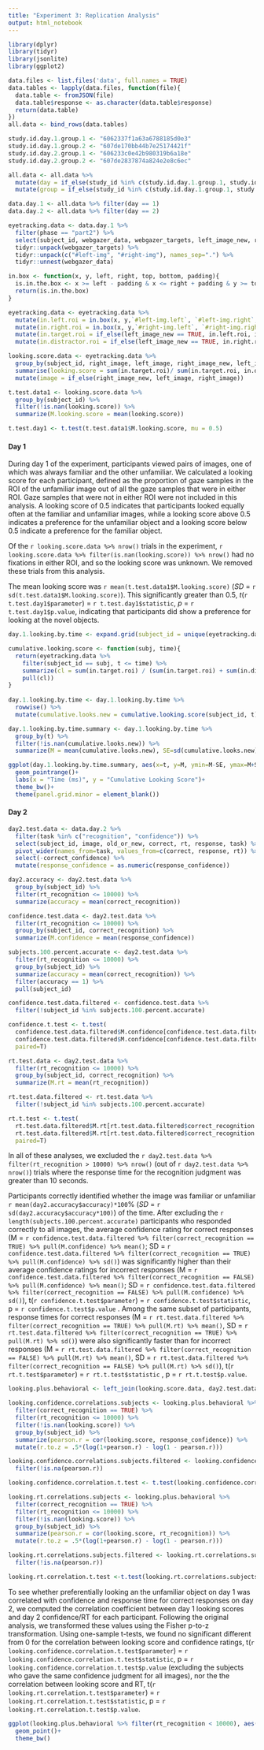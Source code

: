 ```yaml
---
title: "Experiment 3: Replication Analysis"
output: html_notebook
---
```


```r
library(dplyr)
library(tidyr)
library(jsonlite)
library(ggplot2)
```

```r
data.files <- list.files('data', full.names = TRUE)
data.tables <- lapply(data.files, function(file){
  data.table <- fromJSON(file)
  data.table$response <- as.character(data.table$response)
  return(data.table)
})
all.data <- bind_rows(data.tables)
```

```r
study.id.day.1.group.1 <- "6062337f1a63a6788185d0e3"
study.id.day.1.group.2 <- "607de170bb44b7e25174421f"
study.id.day.2.group.1 <- "606233c0e42b980319b6a18e"
study.id.day.2.group.2 <- "607de2837874a824e2e8c6ec"

all.data <- all.data %>%
  mutate(day = if_else(study_id %in% c(study.id.day.1.group.1, study.id.day.1.group.2), 1, 2)) %>%
  mutate(group = if_else(study_id %in% c(study.id.day.1.group.1, study.id.day.2.group.1), 1, 2))

data.day.1 <- all.data %>% filter(day == 1)
data.day.2 <- all.data %>% filter(day == 2)
```

```r
eyetracking.data <- data.day.1 %>%
  filter(phase == "part2") %>%
  select(subject_id, webgazer_data, webgazer_targets, left_image_new, right_image_new, right_image, left_image) %>%
  tidyr::unpack(webgazer_targets) %>%
  tidyr::unpack(c("#left-img", "#right-img"), names_sep=".") %>%
  tidyr::unnest(webgazer_data)
```

```r
in.box <- function(x, y, left, right, top, bottom, padding){
  is.in.the.box <- x >= left - padding & x <= right + padding & y >= top - padding & y <= bottom + padding
  return(is.in.the.box)
}

eyetracking.data <- eyetracking.data %>%
  mutate(in.left.roi = in.box(x, y,`#left-img.left`, `#left-img.right`, `#left-img.top`, `#left-img.bottom`, 50))%>%
  mutate(in.right.roi = in.box(x, y,`#right-img.left`, `#right-img.right`, `#right-img.top`, `#right-img.bottom`, 50))%>%
  mutate(in.target.roi = if_else(left_image_new == TRUE, in.left.roi, in.right.roi))%>%
  mutate(in.distractor.roi = if_else(left_image_new == TRUE, in.right.roi, in.left.roi))
```

```r
looking.score.data <- eyetracking.data %>% 
  group_by(subject_id, right_image, left_image, right_image_new, left_image_new) %>%
  summarise(looking.score = sum(in.target.roi)/ sum(in.target.roi, in.distractor.roi)) %>%
  mutate(image = if_else(right_image_new, left_image, right_image))
```

```r
t.test.data1 <- looking.score.data %>%
  group_by(subject_id) %>%
  filter(!is.nan(looking.score)) %>%
  summarize(M.looking.score = mean(looking.score))

t.test.day1 <- t.test(t.test.data1$M.looking.score, mu = 0.5)
```

#### Day 1

During day 1 of the experiment, participants viewed pairs of images, one of which was always familiar and the other unfamiliar. We calculated a looking score for each participant, defined as the proportion of gaze samples in the ROI of the unfamiliar image out of all the gaze samples that were in either ROI. Gaze samples that were not in either ROI were not included in this analysis. A looking score of 0.5 indicates that participants looked equally often at the familiar and unfamiliar images, while a looking score above 0.5 indicates a preference for the unfamiliar object and a looking score below 0.5 indicate a preference for the familiar object. 

Of the `r looking.score.data %>% nrow()` trials in the experiment, `r looking.score.data %>% filter(is.nan(looking.score)) %>% nrow()` had no fixations in either ROI, and so the looking score was unknown. We removed these trials from this analysis.

The mean looking score was `r mean(t.test.data1$M.looking.score)` (*SD* = `r sd(t.test.data1$M.looking.score)`). This significantly greater than 0.5, *t*(`r t.test.day1$parameter`) = `r t.test.day1$statistic`, *p* = `r t.test.day1$p.value`, indicating that participants did show a preference for looking at the novel objects.

```r

day.1.looking.by.time <- expand.grid(subject_id = unique(eyetracking.data$subject_id), t = seq(100, 5000, 100))

cumulative.looking.score <- function(subj, time){
  return(eyetracking.data %>%
    filter(subject_id == subj, t <= time) %>%
    summarize(cl = sum(in.target.roi) / (sum(in.target.roi) + sum(in.distractor.roi))) %>%
    pull(cl))
}
  
day.1.looking.by.time <- day.1.looking.by.time %>%
  rowwise() %>%
  mutate(cumulative.looks.new = cumulative.looking.score(subject_id, t))

day.1.looking.by.time.summary <- day.1.looking.by.time %>%
  group_by(t) %>%
  filter(!is.nan(cumulative.looks.new)) %>%
  summarize(M = mean(cumulative.looks.new), SE=sd(cumulative.looks.new) / sqrt(n()))
```

```r
ggplot(day.1.looking.by.time.summary, aes(x=t, y=M, ymin=M-SE, ymax=M+SE))+
  geom_pointrange()+
  labs(x = "Time (ms)", y = "Cumulative Looking Score")+
  theme_bw()+
  theme(panel.grid.minor = element_blank())
```

#### Day 2

```r
day2.test.data <- data.day.2 %>%
  filter(task %in% c("recognition", "confidence")) %>%
  select(subject_id, image, old_or_new, correct, rt, response, task) %>%
  pivot_wider(names_from=task, values_from=c(correct, response, rt)) %>%
  select(-correct_confidence) %>%
  mutate(response_confidence = as.numeric(response_confidence))
```

```r
day2.accuracy <- day2.test.data %>%
  group_by(subject_id) %>%
  filter(rt_recognition <= 10000) %>%
  summarize(accuracy = mean(correct_recognition))
```

```r
confidence.test.data <- day2.test.data %>%
  filter(rt_recognition <= 10000) %>%
  group_by(subject_id, correct_recognition) %>%
  summarize(M.confidence = mean(response_confidence))

subjects.100.percent.accurate <- day2.test.data %>%
  filter(rt_recognition <= 10000) %>%
  group_by(subject_id) %>%
  summarize(accuracy = mean(correct_recognition)) %>%
  filter(accuracy == 1) %>%
  pull(subject_id)

confidence.test.data.filtered <- confidence.test.data %>%
  filter(!subject_id %in% subjects.100.percent.accurate)

confidence.t.test <- t.test(
  confidence.test.data.filtered$M.confidence[confidence.test.data.filtered$correct_recognition == TRUE],
  confidence.test.data.filtered$M.confidence[confidence.test.data.filtered$correct_recognition == FALSE],
  paired=T)
```

```r
rt.test.data <- day2.test.data %>%
  filter(rt_recognition <= 10000) %>%
  group_by(subject_id, correct_recognition) %>%
  summarize(M.rt = mean(rt_recognition))

rt.test.data.filtered <- rt.test.data %>%
  filter(!subject_id %in% subjects.100.percent.accurate)

rt.t.test <- t.test(
  rt.test.data.filtered$M.rt[rt.test.data.filtered$correct_recognition == TRUE],
  rt.test.data.filtered$M.rt[rt.test.data.filtered$correct_recognition == FALSE],
  paired=T)
```

In all of these analyses, we excluded the `r day2.test.data %>% filter(rt_recognition > 10000) %>% nrow()` (out of `r day2.test.data %>% nrow()`) trials where the response time for the recognition judgment was greater than 10 seconds. 

Participants correctly identified whether the image was familiar or unfamiliar `r mean(day2.accuracy$accuracy)*100`% (*SD* = `r sd(day2.accuracy$accuracy*100)`) of the time. After excluding the `r length(subjects.100.percent.accurate)` participants who responded correctly to all images, the average confidence rating for correct responses (M = `r confidence.test.data.filtered %>% filter(correct_recognition == TRUE) %>% pull(M.confidence) %>% mean()`; SD = `r confidence.test.data.filtered %>% filter(correct_recognition == TRUE) %>% pull(M.confidence) %>% sd()`) was significantly higher than their average confidence ratings for incorrect responses (M = `r confidence.test.data.filtered %>% filter(correct_recognition == FALSE) %>% pull(M.confidence) %>% mean()`; SD = `r confidence.test.data.filtered %>% filter(correct_recognition == FALSE) %>% pull(M.confidence) %>% sd()`), t(`r confidence.t.test$parameter`) = `r confidence.t.test$statistic`, p = `r confidence.t.test$p.value` . Among the same subset of participants, response times for correct responses (M = `r rt.test.data.filtered %>% filter(correct_recognition == TRUE) %>% pull(M.rt) %>% mean()`, SD = `r rt.test.data.filtered %>% filter(correct_recognition == TRUE) %>% pull(M.rt) %>% sd()`) were also significantly faster than for incorrect responses (M = `r rt.test.data.filtered %>% filter(correct_recognition == FALSE) %>% pull(M.rt) %>% mean()`, SD = `r rt.test.data.filtered %>% filter(correct_recognition == FALSE) %>% pull(M.rt) %>% sd()`), t(`r rt.t.test$parameter`) = `r rt.t.test$statistic` , p = `r rt.t.test$p.value`.

```r
looking.plus.behavioral <- left_join(looking.score.data, day2.test.data)

looking.confidence.correlations.subjects <- looking.plus.behavioral %>%
  filter(correct_recognition == TRUE) %>%
  filter(rt_recognition <= 10000) %>%
  filter(!is.nan(looking.score)) %>%
  group_by(subject_id) %>%
  summarize(pearson.r = cor(looking.score, response_confidence)) %>%
  mutate(r.to.z = .5*(log(1+pearson.r) - log(1 - pearson.r)))

looking.confidence.correlations.subjects.filtered <- looking.confidence.correlations.subjects %>%
  filter(!is.na(pearson.r))

looking.confidence.correlation.t.test <- t.test(looking.confidence.correlations.subjects.filtered$r.to.z)

looking.rt.correlations.subjects <- looking.plus.behavioral %>%
  filter(correct_recognition == TRUE) %>%
  filter(rt_recognition <= 10000) %>%
  filter(!is.nan(looking.score)) %>%
  group_by(subject_id) %>%
  summarize(pearson.r = cor(looking.score, rt_recognition)) %>%
  mutate(r.to.z = .5*(log(1+pearson.r) - log(1 - pearson.r)))

looking.rt.correlations.subjects.filtered <- looking.rt.correlations.subjects %>%
  filter(!is.na(pearson.r))

looking.rt.correlation.t.test <-t.test(looking.rt.correlations.subjects.filtered$r.to.z)
```

To see whether preferentially looking an the unfamiliar object on day 1 was correlated with confidence and response time for correct responses on day 2, we computed the correlation coefficient between day 1 looking scores and day 2 confidence/RT for each participant. Following the original analysis, we transformed these values using the Fisher p-to-z transformation. Using one-sample t-tests, we found no significant different from 0 for the correlation between looking score and confidence ratings, t(`r looking.confidence.correlation.t.test$parameter`) = `r looking.confidence.correlation.t.test$statistic`, p = `r looking.confidence.correlation.t.test$p.value` (excluding the subjects who gave the same confidence judgment for all images), nor the the correlation between looking score and RT, t(`r  looking.rt.correlation.t.test$parameter`) = `r looking.rt.correlation.t.test$statistic`, p = `r looking.rt.correlation.t.test$p.value`.

```r
ggplot(looking.plus.behavioral %>% filter(rt_recognition < 10000), aes(x=looking.score, y=rt_recognition))+
  geom_point()+
  theme_bw()
```